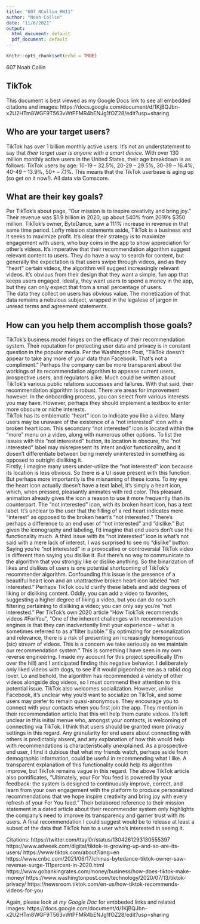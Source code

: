 ---
title: "607_NCollin_HW11"
author: "Noah Collin"
date: "11/6/2021"
output:
  html_document: default
  pdf_document: default
---

```{r setup, include=FALSE}
knitr::opts_chunk$set(echo = TRUE)
```
607
Noah Collin


## TikTok


This document is best viewed as my Google Docs link to see all embedded citations and images:
https://docs.google.com/document/d/1KjBQJbn-x2U2HTm8WGF9T563vWtPFMR4bENJg1fOZ28/edit?usp=sharing

## Who are your target users?

TikTok has over 1 billion monthly active users.  It’s not an understatement to say that *their target user is anyone with a smart device.*  With over 130 million monthly active users in the United States, their age breakdown is as follows: TikTok users by age: 10-19 – 32.5%, 20-29 – 29.5%, 30-39 – 16.4%, 40-49 – 13.9%, 50+ – 7.1%. This means that the TikTok userbase is aging up (so get on it now!). All data via Comscore. 

## What are their key goals?

Per TikTok’s about page, “Our mission is to inspire creativity and bring joy.”  Their revenue was $1.9 billion in 2020, up about 540% from 2019’s $350 million.  TikTok’s owner, ByteDance, saw a 111% increase in revenue in that same time period.  Lofty mission statements aside, TikTok is a business and it seeks to maximize profit.  It’s clear their strategy is to maximize engagement with users, who buy coins in the app to show appreciation for other’s videos.  It’s imperative that their recommendation algorithm suggest relevant content to users.  They do have a way to search for content, but generally the expectation is that users swipe through videos, and as they “heart” certain videos, the algorithm will suggest increasingly relevant videos.
    It’s obvious from their design that they want a simple, fun app that keeps users engaged.  Ideally, they want users to spend a money in the app, but they can only expect that from a small percentage of users.  
    The data they collect on users has obvious value.  The monetization of that data remains a nebulous subject, wrapped in the legalese of jargon in unread terms and agreement statements.  

## How can you help them accomplish those goals?

TikTok’s business model hinges on the efficacy of their recommendation system.  Their reputation for protecting user data and privacy is in constant question in the popular media.  Per the Washington Post, “TikTok doesn’t appear to take any more of your data than Facebook. That’s not a compliment.”  Perhaps the company can be more transparent about the workings of its recommendation algorithm to appease current users, prospective users, and regulators alike.  Much could be written about TikTok’s various public relations successes and failures. 
     With that said, their recommendation algorithm is robust.  There are areas for improvement however.  In the onboarding process, you can select from various interests you may have.  However, perhaps they should implement a textbox to enter more obscure or niche interests.  
TikTok has its emblematic “heart” icon to indicate you like a video.  Many users may be unaware of the existence of a “not interested” icon with a broken heart icon.  This secondary “not interested” icon is located within the “more” menu on a video, along with numerous other options.  To list the issues with this “not interested” button, its location is obscure, the “not interested” label may misrepresent its intent and/or functionality, and it dosen’t differentiate between being merely uninterested in something as opposed to outright disliking it.  
Firstly, I imagine many users under-utilize the “not interested” icon because its location is less obvious.  So there is a UI issue present with this function.  But perhaps more importantly is the misnaming of these icons.  To my eye the heart icon actually doesn’t have a text label, it’s simply a heart icon, which, when pressed, pleasantly animates with red color.  This pleasant animation already gives the icon a reason to use it more frequently than its counterpart.  The “not interested” icon, with its broken heart icon, has a text label.   It’s unclear to the user that the filling of a red heart indicates mere “interest” as opposed to the broken heart’s “not interested.”   There’s perhaps a difference to an end user of “not interested” and “dislike.”  But given the iconography and labeling, I’d imagine that end users don’t use the functionality much.
  A third issue with its “not interested” icon is what’s not said with a mere lack of interest.  I was surprised to see no “dislike” button.  Saying you're “not interested” in a provocative or controversial TikTok video is different than saying you dislike it.  But there’s no way to communicate to the algorithm that you strongly like or dislike anything. 
  So the binarization of likes and dislikes of users is one potential shortcoming of TikTok’s recommender algorithm.  Confounding this issue is the presence of a beautiful heart icon and an unattractive broken heart icon labeled “not interested.”  Perhaps TikTok could clarify these labels and add degrees of liking or disliking content. Oddly, you can add a video to favorites, suggesting a higher degree of liking a video, but you can do no such filtering pertaining to disliking a video; you can only say you’re “not interested.”
  Per TikTok’s own 2020 article “How TiokTok recommends videos #ForYou”, “One of the inherent challenges with recommendation engines is that they can inadvertently limit your experience – what is sometimes referred to as a "filter bubble." By optimizing for personalization and relevance, there is a risk of presenting an increasingly homogenous (sic) stream of videos. This is a concern we take seriously as we maintain our recommendation system.”  This is something I have seen in my own reverse engineering.  I made my account for this project specifically (I’m over the hill) and I anticipated finding this negative behavior.  I deliberately only liked videos with dogs, to see if it would pigeonhole me as a rabid dog lover.  Lo and behold, the algorithm has recommended a variety of other videos alongside dog videos, so I must commend their attention to this potential issue.
  TikTok also welcomes socialization.  However, unlike Facebook, it’s unclear why you’d want to socialize on TikTok, and some users may prefer to remain quasi-anonymous.  They encourage you to connect with your contacts when you first join the app.  They mention in their recommendation article that this will help them curate videos.  It’s left unclear in this initial menue who, amongst your contacts, is welcoming of connecting via TikTok.  I think that users should be granted more privacy settings in this regard.  Any granularity for end users about connecting with others is predictably absent, and any explanation of how this would help with recommendations is characteristically unexplained.  As a prospective end user, I find it dubious that what my friends watch, perhaps aside from demographic information, could be useful in recommending what I like.  A transparent explanation of this functionality could help its algorithm improve, but TikTok remains vague in this regard.
  The above TikTok article also pontificates, “Ultimately, your For You feed is powered by your feedback: the system is designed to continuously improve, correct, and learn from your own engagement with the platform to produce personalized recommendations that we hope inspire creativity and bring joy with every refresh of your For You feed.”  Their belabored reference to their mission statement in a dated article about their recommender system only highlights the company’s need to improve its transparency and garner trust with its users.  A final recommendation I could suggest would be to release at least a subset of the data that TikTok has to a user who’s interested in seeing it.



Citations: 
https://twitter.com/ttayl0r/status/1304261293130555397
https://www.adweek.com/digital/tiktok-is-growing-up-and-so-are-its-users/
https://www.tiktok.com/about?lang=en
https://www.cnbc.com/2021/06/17/chinas-bytedance-tiktok-owner-saw-revenue-surge-111percent-in-2020.html
https://www.gobankingrates.com/money/business/how-does-tiktok-make-money/
https://www.washingtonpost.com/technology/2020/07/13/tiktok-privacy/
https://newsroom.tiktok.com/en-us/how-tiktok-recommends-videos-for-you

Again, please look at *my Google Doc* for embbeded links and related images:
https://docs.google.com/document/d/1KjBQJbn-x2U2HTm8WGF9T563vWtPFMR4bENJg1fOZ28/edit?usp=sharing

